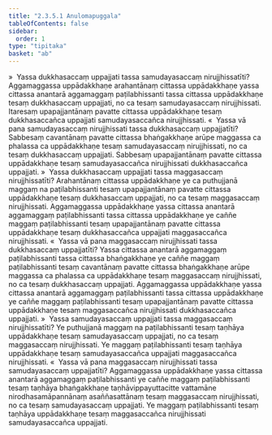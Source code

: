 ```yaml
---
title: "2.3.5.1 Anulomapuggala"
tableOfContents: false
sidebar:
  order: 1
type: "tipitaka"
basket: "ab"
---
```



<DynamicBreadcrumb />

<Division number="154">

<Paragraph number="739">
»  Yassa dukkhasaccaṃ uppajjati tassa samudayasaccaṃ nirujjhissatīti?
</Paragraph>

<Paragraph number="740">
Aggamaggassa uppādakkhaṇe arahantānaṃ cittassa uppādakkhaṇe yassa cittassa anantarā aggamaggaṃ paṭilabhissanti tassa cittassa uppādakkhaṇe tesaṃ dukkhasaccaṃ uppajjati, no ca tesaṃ samudayasaccaṃ nirujjhissati. Itaresaṃ upapajjantānaṃ pavatte cittassa uppādakkhaṇe tesaṃ dukkhasaccañca uppajjati samudayasaccañca nirujjhissati.
</Paragraph>

<Paragraph number="741">
«  Yassa vā pana samudayasaccaṃ nirujjhissati tassa dukkhasaccaṃ uppajjatīti?
</Paragraph>

<Paragraph number="742">
Sabbesaṃ cavantānaṃ pavatte cittassa bhaṅgakkhaṇe arūpe maggassa ca phalassa ca uppādakkhaṇe tesaṃ samudayasaccaṃ nirujjhissati, no ca tesaṃ dukkhasaccaṃ uppajjati. Sabbesaṃ upapajjantānaṃ pavatte cittassa uppādakkhaṇe tesaṃ samudayasaccañca nirujjhissati dukkhasaccañca uppajjati.
</Paragraph>

<Paragraph number="743">
»  Yassa dukkhasaccaṃ uppajjati tassa maggasaccaṃ nirujjhissatīti?
</Paragraph>

<Paragraph number="744">
Arahantānaṃ cittassa uppādakkhaṇe ye ca puthujjanā maggaṃ na paṭilabhissanti tesaṃ upapajjantānaṃ pavatte cittassa uppādakkhaṇe tesaṃ dukkhasaccaṃ uppajjati, no ca tesaṃ maggasaccaṃ nirujjhissati. Aggamaggassa uppādakkhaṇe yassa cittassa anantarā aggamaggaṃ paṭilabhissanti tassa cittassa uppādakkhaṇe ye caññe maggaṃ paṭilabhissanti tesaṃ upapajjantānaṃ pavatte cittassa uppādakkhaṇe tesaṃ dukkhasaccañca uppajjati maggasaccañca nirujjhissati.
</Paragraph>

<Paragraph number="745">
«  Yassa vā pana maggasaccaṃ nirujjhissati tassa dukkhasaccaṃ uppajjatīti?
</Paragraph>

<Paragraph number="746">
Yassa cittassa anantarā aggamaggaṃ paṭilabhissanti tassa cittassa bhaṅgakkhaṇe ye caññe maggaṃ paṭilabhissanti tesaṃ cavantānaṃ pavatte cittassa bhaṅgakkhaṇe arūpe maggassa ca phalassa ca uppādakkhaṇe tesaṃ maggasaccaṃ nirujjhissati, no ca tesaṃ dukkhasaccaṃ uppajjati. Aggamaggassa uppādakkhaṇe yassa cittassa anantarā aggamaggaṃ paṭilabhissanti tassa cittassa uppādakkhaṇe ye caññe maggaṃ paṭilabhissanti tesaṃ upapajjantānaṃ pavatte cittassa uppādakkhaṇe tesaṃ maggasaccañca nirujjhissati dukkhasaccañca uppajjati.
</Paragraph>

</Division>
<Division number="155">

<Paragraph number="747">
»  Yassa samudayasaccaṃ uppajjati tassa maggasaccaṃ nirujjhissatīti?
</Paragraph>

<Paragraph number="748">
Ye puthujjanā maggaṃ na paṭilabhissanti tesaṃ taṇhāya uppādakkhaṇe tesaṃ samudayasaccaṃ uppajjati, no ca tesaṃ maggasaccaṃ nirujjhissati. Ye maggaṃ paṭilabhissanti tesaṃ taṇhāya uppādakkhaṇe tesaṃ samudayasaccañca uppajjati maggasaccañca nirujjhissati.
</Paragraph>

<Paragraph number="749">
«  Yassa vā pana maggasaccaṃ nirujjhissati tassa samudayasaccaṃ uppajjatīti?
</Paragraph>

<Paragraph number="750">
Aggamaggassa uppādakkhaṇe yassa cittassa anantarā aggamaggaṃ paṭilabhissanti ye caññe maggaṃ paṭilabhissanti tesaṃ taṇhāya bhaṅgakkhaṇe taṇhāvippayuttacitte vattamāne nirodhasamāpannānaṃ asaññasattānaṃ tesaṃ maggasaccaṃ nirujjhissati, no ca tesaṃ samudayasaccaṃ uppajjati. Ye maggaṃ paṭilabhissanti tesaṃ taṇhāya uppādakkhaṇe tesaṃ maggasaccañca nirujjhissati samudayasaccañca uppajjati.
</Paragraph>
</Division>